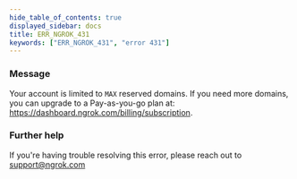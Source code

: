 ```yaml
---
hide_table_of_contents: true
displayed_sidebar: docs
title: ERR_NGROK_431
keywords: ["ERR_NGROK_431", "error 431"]
---
```


### Message

Your account is limited to `MAX` reserved domains. If you need more domains, you can upgrade to a Pay-as-you-go plan at: https://dashboard.ngrok.com/billing/subscription.

### Further help

If you're having trouble resolving this error, please reach out to [support@ngrok.com](mailto:support@ngrok.com?subject=Help%20with%20ERR_NGROK_431)
